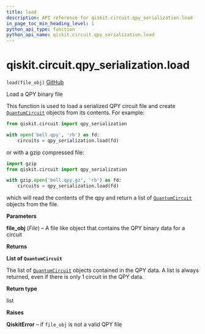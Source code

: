 ```yaml
---
title: load
description: API reference for qiskit.circuit.qpy_serialization.load
in_page_toc_min_heading_level: 1
python_api_type: function
python_api_name: qiskit.circuit.qpy_serialization.load
---
```


# qiskit.circuit.qpy\_serialization.load

<span id="qiskit.circuit.qpy_serialization.load" />

`load(file_obj)` [GitHub](https://github.com/qiskit/qiskit/tree/stable/0.18/qiskit/circuit/qpy_serialization.py "view source code")

Load a QPY binary file

This function is used to load a serialized QPY circuit file and create [`QuantumCircuit`](qiskit.circuit.QuantumCircuit "qiskit.circuit.QuantumCircuit") objects from its contents. For example:

```python
from qiskit.circuit import qpy_serialization

with open('bell.qpy', 'rb') as fd:
    circuits = qpy_serialization.load(fd)
```

or with a gzip compressed file:

```python
import gzip
from qiskit.circuit import qpy_serialization

with gzip.open('bell.qpy.gz', 'rb') as fd:
    circuits = qpy_serialization.load(fd)
```

which will read the contents of the qpy and return a list of [`QuantumCircuit`](qiskit.circuit.QuantumCircuit "qiskit.circuit.QuantumCircuit") objects from the file.

**Parameters**

**file\_obj** (*File*) – A file like object that contains the QPY binary data for a circuit

**Returns**

**List of `QuantumCircuit`**

The list of [`QuantumCircuit`](qiskit.circuit.QuantumCircuit "qiskit.circuit.QuantumCircuit") objects contained in the QPY data. A list is always returned, even if there is only 1 circuit in the QPY data.

**Return type**

list

**Raises**

**QiskitError** – if `file_obj` is not a valid QPY file

